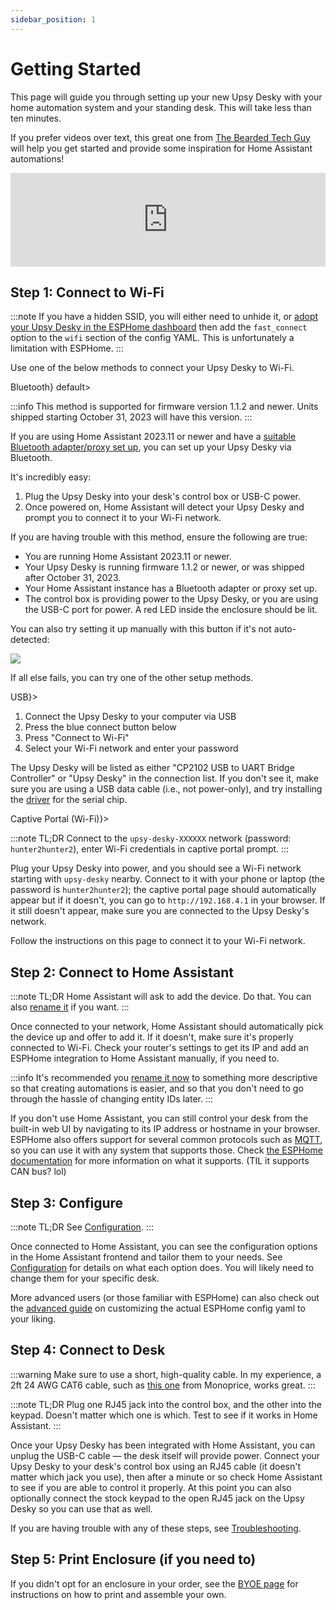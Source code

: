 ```yaml
---
sidebar_position: 1
---
```


# Getting Started

This page will guide you through setting up your new Upsy Desky with your home automation system and your standing desk. This will take less than ten minutes.

If you prefer videos over text, this great one from [The Bearded Tech Guy](https://www.youtube.com/@BeardedTechGuy) will help you get started and provide some inspiration for Home Assistant automations!

<iframe width="100%" style={{"aspect-ratio": "16 / 9"}} src="https://www.youtube.com/embed/VQLPu9XoKnA" frameborder="0" allow="accelerometer; autoplay; clipboard-write; encrypted-media; gyroscope; picture-in-picture; web-share" referrerpolicy="strict-origin-when-cross-origin" allowfullscreen></iframe>

## Step 1: Connect to Wi-Fi

:::note
If you have a hidden SSID, you will either need to unhide it, or [adopt your Upsy Desky in the ESPHome dashboard](./advanced/customization/index.md) then add the `fast_connect` option to the `wifi` section of the config YAML. This is unfortunately a limitation with ESPHome.
:::

Use one of the below methods to connect your Upsy Desky to Wi-Fi.


<Tabs>
  <TabItem value="ble" label={<><icon icon={faBluetooth} size="lg"/> Bluetooth</>} default>

:::info
This method is supported for firmware version 1.1.2 and newer. Units shipped starting October 31, 2023 will have this version.
:::

If you are using Home Assistant 2023.11 or newer and have a [suitable Bluetooth adapter/proxy set up](https://www.home-assistant.io/integrations/bluetooth/), you can set up your Upsy Desky via Bluetooth.

It's incredibly easy:

1. Plug the Upsy Desky into your desk's control box or USB-C power.
2. Once powered on, Home Assistant will detect your Upsy Desky and prompt you to connect it to your Wi-Fi network.

If you are having trouble with this method, ensure the following are true:

- You are running Home Assistant 2023.11 or newer.
- Your Upsy Desky is running firmware 1.1.2 or newer, or was shipped after October 31, 2023.
- Your Home Assistant instance has a Bluetooth adapter or proxy set up.
- The control box is providing power to the Upsy Desky, or you are using the USB-C port for power. A red LED inside the enclosure should be lit.

You can also try setting it up manually with this button if it's not auto-detected:

[![](https://my.home-assistant.io/badges/config_flow_start.svg)](https://my.home-assistant.io/redirect/config_flow_start/?domain=improv_ble)

If all else fails, you can try one of the other setup methods.

  </TabItem>
  <TabItem value="usb" label={<><icon icon={faUsb} size="lg"/> USB</>}>

1. Connect the Upsy Desky to your computer via USB
2. Press the blue connect button below
3. Press "Connect to Wi-Fi"
4. Select your Wi-Fi network and enter your password

The Upsy Desky will be listed as either "CP2102 USB to UART Bridge Controller" or "Upsy Desky" in the connection list. If you don't see it, make sure you are using a USB data cable (i.e., not power-only), and try installing the [driver](https://www.silabs.com/developers/usb-to-uart-bridge-vcp-drivers?tab=downloads) for the serial chip.

<EspInstallButton
  unsupportedMessage="Provisioning via USB only works in browsers which support Web Serial, such as Chrome or Edge. Please provision your Upsy Desky via Bluetooth or Wi-Fi instead." />

  </TabItem>
  <TabItem value="captive-portal" label={<><icon icon={faWifi} size="md"/> Captive Portal (Wi-Fi)</>}>

:::note TL;DR
Connect to the `upsy-desky-XXXXXX` network (password: `hunter2hunter2`), enter Wi-Fi credentials in captive portal prompt.
:::

Plug your Upsy Desky into power, and you should see a Wi-Fi network starting with `upsy-desky` nearby. Connect to it with your phone or laptop (the password is `hunter2hunter2`); the captive portal page should automatically appear but if it doesn't, you can go to `http://192.168.4.1` in your browser. If it still doesn't appear, make sure you are connected to the Upsy Desky's network.

Follow the instructions on this page to connect it to your Wi-Fi network.

  </TabItem>
</Tabs>

## Step 2: Connect to Home Assistant

:::note TL;DR
Home Assistant will ask to add the device. Do that. You can also [rename it](./configuration/renaming/index.md) if you want.
:::

Once connected to your network, Home Assistant should automatically pick the device up and offer to add it. If it doesn't, make sure it's properly connected to Wi-Fi. Check your router's settings to get its IP and add an ESPHome integration to Home Assistant manually, if you need to.

:::info
It's recommended you [rename it now](./configuration/renaming/index.md) to something more descriptive so that creating automations is easier, and so that you don't need to go through the hassle of changing entity IDs later.
:::

If you don't use Home Assistant, you can still control your desk from the built-in web UI by navigating to its IP address or hostname in your browser. ESPHome also offers support for several common protocols such as [MQTT](https://esphome.io/components/mqtt.html), so you can use it with any system that supports those. Check [the ESPHome documentation](https://esphome.io/#core-components) for more information on what it supports. (TIL it supports CAN bus? lol)

## Step 3: Configure

:::note TL;DR
See [Configuration](./configuration/index.md).
:::

Once connected to Home Assistant, you can see the configuration options in the Home Assistant frontend and tailor them to your needs. See [Configuration](./configuration/index.md) for details on what each option does. You will likely need to change them for your specific desk.

More advanced users (or those familiar with ESPHome) can also check out the [advanced guide](./advanced/customization/index.md) on customizing the actual ESPHome config yaml to your liking.

## Step 4: Connect to Desk

:::warning
Make sure to use a short, high-quality cable. In my experience, a 2ft 24 AWG CAT6 cable, such as [this one](https://www.amazon.com/Monoprice-Cat6-Ethernet-Patch-Cable/dp/B002RBECAE) from Monoprice, works great.
:::

:::note TL;DR
Plug one RJ45 jack into the control box, and the other into the keypad. Doesn't matter which one is which. Test to see if it works in Home Assistant.
:::

Once your Upsy Desky has been integrated with Home Assistant, you can unplug the USB-C cable — the desk itself will provide power. Connect your Upsy Desky to your desk's control box using an RJ45 cable (it doesn't matter which jack you use), then after a minute or so check Home Assistant to see if you are able to control it properly. At this point you can also optionally connect the stock keypad to the open RJ45 jack on the Upsy Desky so you can use that as well.

If you are having trouble with any of these steps, see [Troubleshooting](./troubleshooting/index.mdx).

## Step 5: Print Enclosure (if you need to)

If you didn't opt for an enclosure in your order, see the [BYOE page](./byoe/index.md) for instructions on how to print and assemble your own.